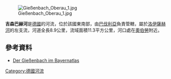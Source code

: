{{Coord|47.56916|N|11.14920|E|display=title}}
[[Image:Gießenbach_Oberau_1.jpg|right]]

'''吉森巴赫河'''是[[德國|德國]]的河流，位於該國東南部，由[[巴伐利亞|巴伐利亞]]負責管轄，屬於[[洛伊薩赫河|洛伊薩赫河]]的左支流，河道全長8.9公里，流域面積11.3平方公里，河口處在[[奧伯勞|奧伯勞]]附近。

==參考資料==
* [https://v.bayern.de/7PJSh Der Gießenbach im Bayernatlas]

{{Germany-geo-stub}}
[[Category:德國河流|Category:德國河流]]